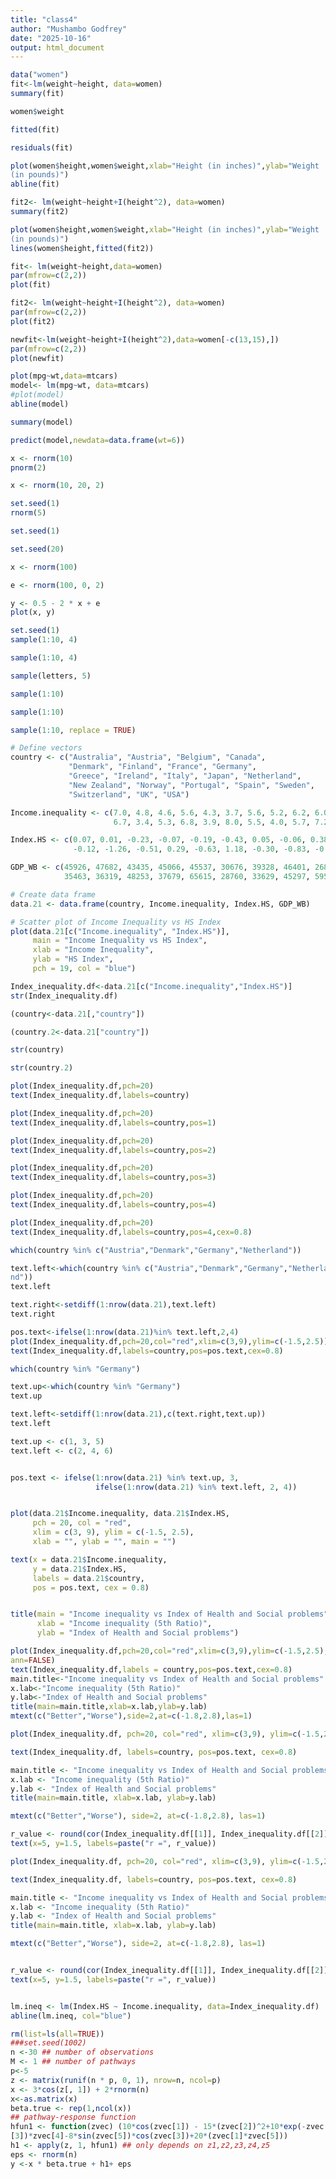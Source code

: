 ---
title: "class4"
author: "Mushambo Godfrey"
date: "2025-10-16"
output: html_document
---
```{r}
data("women")
fit<-lm(weight~height, data=women)
summary(fit)
```
```{r}
women$weight
```
```{r}
fitted(fit)
```

```{r}
residuals(fit)
```

```{r}
plot(women$height,women$weight,xlab="Height (in inches)",ylab="Weight
(in pounds)")
abline(fit)
```
```{r}
fit2<- lm(weight~height+I(height^2), data=women)
summary(fit2)
```
```{r}
plot(women$height,women$weight,xlab="Height (in inches)",ylab="Weight
(in pounds)")
lines(women$height,fitted(fit2))
```

```{r}
fit<- lm(weight~height,data=women)
par(mfrow=c(2,2))
plot(fit)
```
```{r}
fit2<- lm(weight~height+I(height^2), data=women)
par(mfrow=c(2,2))
plot(fit2)
```
```{r}
newfit<-lm(weight~height+I(height^2),data=women[-c(13,15),])
par(mfrow=c(2,2))
plot(newfit)
```
```{r}
plot(mpg~wt,data=mtcars)
model<- lm(mpg~wt, data=mtcars)
#plot(model)
abline(model)
```
```{r}
summary(model)
```

```{r}
predict(model,newdata=data.frame(wt=6))
```

```{r}
x <- rnorm(10)
pnorm(2)
```

```{r}
x <- rnorm(10, 20, 2)

```

```{r}
set.seed(1)
rnorm(5)
```
```{r}
set.seed(1)
```


```{r}
set.seed(20)
```

```{r}
x <- rnorm(100)
```
```{r}
e <- rnorm(100, 0, 2)
```

```{r}
y <- 0.5 - 2 * x + e
plot(x, y)
```


```{r}
set.seed(1)
sample(1:10, 4)
```

```{r}
sample(1:10, 4)
```

```{r}
sample(letters, 5)
```
```{r}
sample(1:10)
```

```{r}
sample(1:10)
```
```{r}
sample(1:10, replace = TRUE)
```
```{r}
# Define vectors
country <- c("Australia", "Austria", "Belgium", "Canada",
             "Denmark", "Finland", "France", "Germany",
             "Greece", "Ireland", "Italy", "Japan", "Netherland",
             "New Zealand", "Norway", "Portugal", "Spain", "Sweden",
             "Switzerland", "UK", "USA")

Income.inequality <- c(7.0, 4.8, 4.6, 5.6, 4.3, 3.7, 5.6, 5.2, 6.2, 6.0, 
                       6.7, 3.4, 5.3, 6.8, 3.9, 8.0, 5.5, 4.0, 5.7, 7.2, 8.6)

Index.HS <- c(0.07, 0.01, -0.23, -0.07, -0.19, -0.43, 0.05, -0.06, 0.38, 0.25, 
              -0.12, -1.26, -0.51, 0.29, -0.63, 1.18, -0.30, -0.83, -0.46, 0.79, 2.02)

GDP_WB <- c(45926, 47682, 43435, 45066, 45537, 30676, 39328, 46401, 26851, 49393, 
            35463, 36319, 48253, 37679, 65615, 28760, 33629, 45297, 59540, 40233, 54630)

# Create data frame
data.21 <- data.frame(country, Income.inequality, Index.HS, GDP_WB)

# Scatter plot of Income Inequality vs HS Index
plot(data.21[c("Income.inequality", "Index.HS")],
     main = "Income Inequality vs HS Index",
     xlab = "Income Inequality",
     ylab = "HS Index",
     pch = 19, col = "blue")

```
```{r}
Index_inequality.df<-data.21[c("Income.inequality","Index.HS")]
str(Index_inequality.df)
```


```{r}
(country<-data.21[,"country"])
```

```{r}
(country.2<-data.21["country"])
```


```{r}
str(country)
```
```{r}
str(country.2)
```
```{r}
plot(Index_inequality.df,pch=20)
text(Index_inequality.df,labels=country)
```



```{r}
plot(Index_inequality.df,pch=20)
text(Index_inequality.df,labels=country,pos=1)
```

```{r}
plot(Index_inequality.df,pch=20)
text(Index_inequality.df,labels=country,pos=2)
```
```{r}
plot(Index_inequality.df,pch=20)
text(Index_inequality.df,labels=country,pos=3)
```

```{r}
plot(Index_inequality.df,pch=20)
text(Index_inequality.df,labels=country,pos=4)
```
```{r}
plot(Index_inequality.df,pch=20)
text(Index_inequality.df,labels=country,pos=4,cex=0.8)
```
```{r}
which(country %in% c("Austria","Denmark","Germany","Netherland"))
```
```{r}
text.left<-which(country %in% c("Austria","Denmark","Germany","Netherla
nd"))
text.left
```

```{r}
text.right<-setdiff(1:nrow(data.21),text.left)
text.right
```

```{r}
pos.text<-ifelse(1:nrow(data.21)%in% text.left,2,4)
plot(Index_inequality.df,pch=20,col="red",xlim=c(3,9),ylim=c(-1.5,2.5))
text(Index_inequality.df,labels=country,pos=pos.text,cex=0.8)
```
```{r}
which(country %in% "Germany")
```

```{r}
text.up<-which(country %in% "Germany")
text.up
```
```{r}
text.left<-setdiff(1:nrow(data.21),c(text.right,text.up))
text.left
```

```{r}

text.up <- c(1, 3, 5)    
text.left <- c(2, 4, 6)  


pos.text <- ifelse(1:nrow(data.21) %in% text.up, 3, 
                   ifelse(1:nrow(data.21) %in% text.left, 2, 4))


plot(data.21$Income.inequality, data.21$Index.HS,
     pch = 20, col = "red",
     xlim = c(3, 9), ylim = c(-1.5, 2.5),
     xlab = "", ylab = "", main = "")

text(x = data.21$Income.inequality, 
     y = data.21$Index.HS, 
     labels = data.21$country, 
     pos = pos.text, cex = 0.8)


title(main = "Income inequality vs Index of Health and Social problems",
      xlab = "Income inequality (5th Ratio)",
      ylab = "Index of Health and Social problems")

```

```{r}
plot(Index_inequality.df,pch=20,col="red",xlim=c(3,9),ylim=c(-1.5,2.5),
ann=FALSE)
text(Index_inequality.df,labels = country,pos=pos.text,cex=0.8)
main.title<-"Income inequality vs Index of Health and Social problems"
x.lab<-"Income inequality (5th Ratio)"
y.lab<-"Index of Health and Social problems"
title(main=main.title,xlab=x.lab,ylab=y.lab)
mtext(c("Better","Worse"),side=2,at=c(-1.8,2.8),las=1)
```
```{r}

plot(Index_inequality.df, pch=20, col="red", xlim=c(3,9), ylim=c(-1.5,2.5), ann=FALSE)

text(Index_inequality.df, labels=country, pos=pos.text, cex=0.8)

main.title <- "Income inequality vs Index of Health and Social problems"
x.lab <- "Income inequality (5th Ratio)"
y.lab <- "Index of Health and Social problems"
title(main=main.title, xlab=x.lab, ylab=y.lab)

mtext(c("Better","Worse"), side=2, at=c(-1.8,2.8), las=1)

r_value <- round(cor(Index_inequality.df[[1]], Index_inequality.df[[2]]), 2)
text(x=5, y=1.5, labels=paste("r =", r_value))

```
```{r}

plot(Index_inequality.df, pch=20, col="red", xlim=c(3,9), ylim=c(-1.5,2.5), ann=FALSE)

text(Index_inequality.df, labels=country, pos=pos.text, cex=0.8)

main.title <- "Income inequality vs Index of Health and Social problems"
x.lab <- "Income inequality (5th Ratio)"
y.lab <- "Index of Health and Social problems"
title(main=main.title, xlab=x.lab, ylab=y.lab)

mtext(c("Better","Worse"), side=2, at=c(-1.8,2.8), las=1)


r_value <- round(cor(Index_inequality.df[[1]], Index_inequality.df[[2]]), 2)
text(x=5, y=1.5, labels=paste("r =", r_value))


lm.ineq <- lm(Index.HS ~ Income.inequality, data=Index_inequality.df)
abline(lm.ineq, col="blue")

```
```{r}
rm(list=ls(all=TRUE))
###set.seed(1002)
n <-30 ## number of observations
M <- 1 ## number of pathways
p<-5
z <- matrix(runif(n * p, 0, 1), nrow=n, ncol=p)
x <- 3*cos(z[, 1]) + 2*rnorm(n)
x<-as.matrix(x)
beta.true <- rep(1,ncol(x))
## pathway-response function
hfun1 <- function(zvec) (10*cos(zvec[1]) - 15*(zvec[2])^2+10*exp(-zvec
[3])*zvec[4]-8*sin(zvec[5])*cos(zvec[3])+20*(zvec[1]*zvec[5]))
h1 <- apply(z, 1, hfun1) ## only depends on z1,z2,z3,z4,z5
eps <- rnorm(n)
y <-x * beta.true + h1+ eps
```

